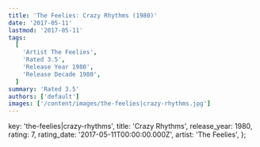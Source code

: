 ```yaml
---
title: 'The Feelies: Crazy Rhythms (1980)'
date: '2017-05-11'
lastmod: '2017-05-11'
tags:
  [
    'Artist The Feelies',
    'Rated 3.5',
    'Release Year 1980',
    'Release Decade 1980',
  ]
summary: 'Rated 3.5'
authors: ['default']
images: ['/content/images/the-feelies|crazy-rhythms.jpg']
---
```


  key: 'the-feelies|crazy-rhythms',
  title: 'Crazy Rhythms',
  release_year: 1980,
  rating: 7,
  rating_date: '2017-05-11T00:00:00.000Z',
  artist: 'The Feelies',
};

<MusicRating data={data} />
